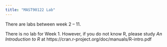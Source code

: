 ```yaml
---
title: "MAST90122 Lab"
---
```


There are labs between week 2 -- 11. 

There is no lab for Week 1. However, if you do not know R, please study *An Introduction to R* at https://cran.r-project.org/doc/manuals/R-intro.pdf